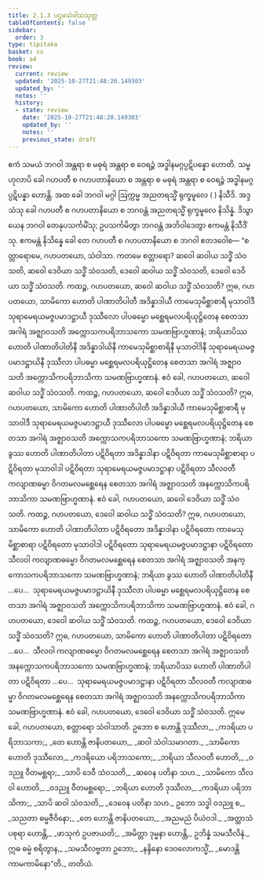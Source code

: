 ```yaml
---
title: 2.1.3 ပဌမသံဝါသသုတ္တ
tableOfContents: false
sidebar:
  order: 3
type: tipitaka
basket: su
book: a4
review:
  current: review
  updated: '2025-10-27T21:48:20.149303'
  updated_by: ''
  notes: ''
  history:
  - state: review
    date: '2025-10-27T21:48:20.149303'
    updated_by: ''
    notes: ''
    previous_state: draft
---
```



<ReviewStatus review={frontmatter.review} showDetails={true} />

<HypothesisAnnotation frontmatter={frontmatter} />

<DynamicBreadcrumb />

<Division number="53" book="a4" e="ch" v="15" p="368">

<Paragraph number="380" book="a4">
ဧကံ သမယံ ဘဂဝါ အန္တရာ စ မဓုရံ အန္တရာ စ ဝေရဉ္ဇံ အဒ္ဓါနမဂ္ဂပ္ပဋိပန္နော ဟောတိ. သမ္ဗဟုလာပိ ခေါ ဂဟပတီ စ ဂဟပတာနိယော စ အန္တရာ စ မဓုရံ အန္တရာ စ ဝေရဉ္ဇံ အဒ္ဓါနမဂ္ဂပ္ပဋိပန္နာ ဟောန္တိ. အထ ခေါ ဘဂဝါ မဂ္ဂါ ဩက္ကမ္မ အညတရသ္မိံ ရုက္ခမူလေ ( ) နိသီဒိ. အဒ္ဒသံသု ခေါ ဂဟပတီ စ ဂဟပတာနိယော စ ဘဂဝန္တံ အညတရသ္မိံ ရုက္ခမူလေ နိသိန္နံ. ဒိသွာ ယေန ဘဂဝါ တေနုပသင်္ကမိံသု; ဥပသင်္ကမိတွာ ဘဂဝန္တံ အဘိဝါဒေတွာ ဧကမန္တံ နိသီဒိံသု. ဧကမန္တံ နိသိန္နေ ခေါ တေ ဂဟပတီ စ ဂဟပတာနိယော စ ဘဂဝါ ဧတဒဝေါစ—
</Paragraph>

<Paragraph number="381" book="a4">
“စတ္တာရောမေ, ဂဟပတယော, သံဝါသာ. ကတမေ စတ္တာရော? ဆဝေါ ဆဝါယ သဒ္ဓိံ သံဝသတိ, ဆဝေါ ဒေဝိယာ သဒ္ဓိံ သံဝသတိ, ဒေဝေါ ဆဝါယ သဒ္ဓိံ သံဝသတိ, ဒေဝေါ ဒေဝိယာ သဒ္ဓိံ သံဝသတိ.
</Paragraph>

<Paragraph number="382" book="a4">
ကထဉ္စ, ဂဟပတယော, ဆဝေါ ဆဝါယ သဒ္ဓိံ သံဝသတိ? ဣဓ, ဂဟပတယော, သာမိကော ဟောတိ ပါဏာတိပါတီ အဒိန္နာဒါယီ ကာမေသုမိစ္ဆာစာရီ မုသာဝါဒီ သုရာမေရယမဇ္ဇပမာဒဋ္ဌာယီ ဒုဿီလော ပါပဓမ္မော မစ္ဆေရမလပရိယုဋ္ဌိတေန စေတသာ အဂါရံ အဇ္ဈာဝသတိ အက္ကောသကပရိဘာသကော သမဏဗြာဟ္မဏာနံ; ဘရိယာပိဿ ဟောတိ ပါဏာတိပါတိနီ အဒိန္နာဒါယိနီ ကာမေသုမိစ္ဆာစာရိနီ မုသာဝါဒိနီ သုရာမေရယမဇ္ဇပမာဒဋ္ဌာယိနီ ဒုဿီလာ ပါပဓမ္မာ မစ္ဆေရမလပရိယုဋ္ဌိတေန စေတသာ အဂါရံ အဇ္ဈာဝသတိ အက္ကောသိကပရိဘာသိကာ သမဏဗြာဟ္မဏာနံ. ဧဝံ ခေါ, ဂဟပတယော, ဆဝေါ ဆဝါယ သဒ္ဓိံ သံဝသတိ.
</Paragraph>

<Paragraph number="383" book="a4">
ကထဉ္စ, ဂဟပတယော, ဆဝေါ ဒေဝိယာ သဒ္ဓိံ သံဝသတိ? ဣဓ, ဂဟပတယော, သာမိကော ဟောတိ ပါဏာတိပါတီ အဒိန္နာဒါယီ ကာမေသုမိစ္ဆာစာရီ မုသာဝါဒီ သုရာမေရယမဇ္ဇပမာဒဋ္ဌာယီ ဒုဿီလော ပါပဓမ္မော မစ္ဆေရမလပရိယုဋ္ဌိတေန စေတသာ အဂါရံ အဇ္ဈာဝသတိ အက္ကောသကပရိဘာသကော သမဏဗြာဟ္မဏာနံ; ဘရိယာ ခွဿ ဟောတိ ပါဏာတိပါတာ ပဋိဝိရတာ အဒိန္နာဒါနာ ပဋိဝိရတာ ကာမေသုမိစ္ဆာစာရာ ပဋိဝိရတာ မုသာဝါဒါ ပဋိဝိရတာ သုရာမေရယမဇ္ဇပမာဒဋ္ဌာနာ ပဋိဝိရတာ သီလဝတီ ကလျာဏဓမ္မာ ဝိဂတမလမစ္ဆေရေန စေတသာ အဂါရံ အဇ္ဈာဝသတိ အနက္ကောသိကပရိဘာသိကာ သမဏဗြာဟ္မဏာနံ. ဧဝံ ခေါ, ဂဟပတယော, ဆဝေါ ဒေဝိယာ သဒ္ဓိံ သံဝသတိ.
</Paragraph>

<Paragraph number="384" book="a4">
ကထဉ္စ, ဂဟပတယော, ဒေဝေါ ဆဝါယ သဒ္ဓိံ သံဝသတိ? ဣဓ, ဂဟပတယော, သာမိကော ဟောတိ ပါဏာတိပါတာ ပဋိဝိရတော အဒိန္နာဒါနာ ပဋိဝိရတော ကာမေသုမိစ္ဆာစာရာ ပဋိဝိရတော မုသာဝါဒါ ပဋိဝိရတော သုရာမေရယမဇ္ဇပမာဒဋ္ဌာနာ ပဋိဝိရတော သီလဝါ ကလျာဏဓမ္မော ဝိဂတမလမစ္ဆေရေန စေတသာ အဂါရံ အဇ္ဈာဝသတိ အနက္ကောသကပရိဘာသကော သမဏဗြာဟ္မဏာနံ; ဘရိယာ ခွဿ ဟောတိ ပါဏာတိပါတိနီ …ပေ…  သုရာမေရယမဇ္ဇပမာဒဋ္ဌာယိနီ ဒုဿီလာ ပါပဓမ္မာ မစ္ဆေရမလပရိယုဋ္ဌိတေန စေတသာ အဂါရံ အဇ္ဈာဝသတိ အက္ကောသိကပရိဘာသိကာ သမဏဗြာဟ္မဏာနံ. ဧဝံ ခေါ, ဂဟပတယော, ဒေဝေါ ဆဝါယ သဒ္ဓိံ သံဝသတိ.
</Paragraph>

<Paragraph number="385" book="a4">
ကထဉ္စ, ဂဟပတယော, ဒေဝေါ ဒေဝိယာ သဒ္ဓိံ သံဝသတိ? ဣဓ, ဂဟပတယော, သာမိကော ဟောတိ ပါဏာတိပါတာ ပဋိဝိရတော …ပေ…  သီလဝါ ကလျာဏဓမ္မော ဝိဂတမလမစ္ဆေရေန စေတသာ အဂါရံ အဇ္ဈာဝသတိ အနက္ကောသကပရိဘာသကော သမဏဗြာဟ္မဏာနံ; ဘရိယာပိဿ ဟောတိ ပါဏာတိပါတာ ပဋိဝိရတာ …ပေ…  သုရာမေရယမဇ္ဇပမာဒဋ္ဌာနာ ပဋိဝိရတာ သီလဝတီ ကလျာဏဓမ္မာ ဝိဂတမလမစ္ဆေရေန စေတသာ အဂါရံ အဇ္ဈာဝသတိ အနက္ကောသိကပရိဘာသိကာ သမဏဗြာဟ္မဏာနံ. ဧဝံ ခေါ, ဂဟပတယော, ဒေဝေါ ဒေဝိယာ သဒ္ဓိံ သံဝသတိ. ဣမေ ခေါ, ဂဟပတယော, စတ္တာရော သံဝါသာတိ.
</Paragraph>

<Paragraph number="386" type="verses" book="a4">
ဥဘော စ ဟောန္တိ ဒုဿီလာ,_  
_ကဒရိယာ ပရိဘာသကာ;_  
_တေ ဟောန္တိ ဇာနိပတယော,_  
_ဆဝါ သံဝါသမာဂတာ._  

</Paragraph>

<Paragraph number="387" type="verses" book="a4">
_သာမိကော ဟောတိ ဒုဿီလော,_  
_ကဒရိယော ပရိဘာသကော;_  
_ဘရိယာ သီလဝတီ ဟောတိ,_  
_ဝဒညူ ဝီတမစ္ဆရာ;_  
_သာပိ ဒေဝီ သံဝသတိ,_  
_ဆဝေန ပတိနာ သဟ._  

</Paragraph>

<Paragraph number="388" type="verses" book="a4">
_သာမိကော သီလဝါ ဟောတိ,_  
_ဝဒညူ ဝီတမစ္ဆရော;_  
_ဘရိယာ ဟောတိ ဒုဿီလာ,_  
_ကဒရိယာ ပရိဘာသိကာ;_  
_သာပိ ဆဝါ သံဝသတိ,_  
_ဒေဝေန ပတိနာ သဟ._  

</Paragraph>

<Paragraph number="389" type="verses" book="a4">
ဥဘော သဒ္ဓါ ဝဒညူ စ,_  
_သညတာ ဓမ္မဇီဝိနော;_  
_တေ ဟောန္တိ ဇာနိပတယော,_  
_အညမညံ ပိယံဝဒါ._  

</Paragraph>

<Paragraph number="390" type="verses" book="a4">
_အတ္ထာသံ ပစုရာ ဟောန္တိ,_  
_ဖာသုကံ ဥပဇာယတိ;_  
_အမိတ္တာ ဒုမ္မနာ ဟောန္တိ,_  
ဥဘိန္နံ သမသီလိနံ._  

</Paragraph>

<Paragraph number="391" type="verses" book="a4">
ဣဓ ဓမ္မံ စရိတွာန,_  
_သမသီလဗ္ဗတာ ဥဘော;_  
_နန္ဒိနော ဒေဝလောကသ္မိံ,_  
_မောဒန္တိ ကာမကာမိနော”တိ._  


</Paragraph>
</Division>

<Paragraph number="392" type="center" book="a4">
တတိယံ.
</Paragraph>